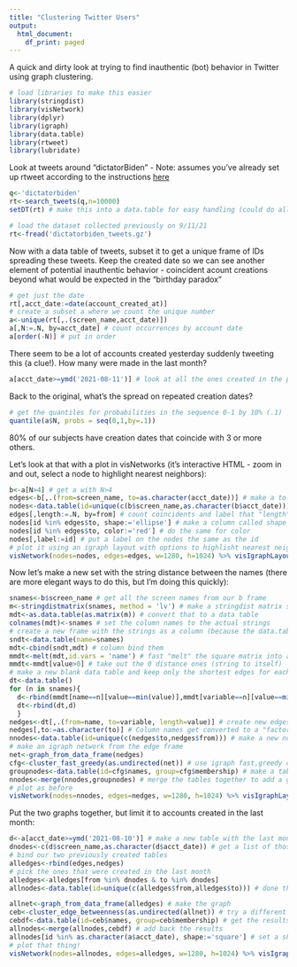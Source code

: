 ```yaml
---
title: "Clustering Twitter Users"
output:
  html_document:
    df_print: paged
---
```


A quick and dirty look at trying to find inauthentic (bot) behavior in Twitter using graph clustering.

```r
# load libraries to make this easier
library(stringdist)
library(visNetwork)
library(dplyr)
library(igraph)
library(data.table)
library(rtweet)
library(lubridate)
```

Look at tweets around "dictatorBiden" - Note: assumes you've already set up rtweet according to the instructions [here](https://cran.r-project.org/web/packages/rtweet/vignettes/auth.html)

```r
q<-'dictatorbiden'
rt<-search_tweets(q,n=10000)
setDT(rt) # make this into a data.table for easy handling (could do all of this in tidyverse, as well)
```

```r
# load the dataset collected previously on 9/11/21
rt<-fread('dictatorbiden_tweets.gz')
```

Now with a data table of tweets, subset it to get a unique frame of IDs spreading these tweets. Keep the created date so we can see another element of potential inauthentic behavior - coincident acount creations beyond what would be expected in the "birthday paradox"

```r
# get just the date
rt[,acct_date:=date(account_created_at)]
# create a subset a where we count the unique number
a<-unique(rt[,.(screen_name,acct_date)])
a[,N:=.N, by=acct_date] # count occurrences by account date
a[order(-N)] # put in order
```

There seem to be a lot of accounts created yesterday suddenly tweeting this (a clue!). How many were made in the last month?
```r
a[acct_date>=ymd('2021-08-11')] # look at all the ones created in the past month

```

Back to the original, what's the spread on repeated creation dates?
```r
# get the quantiles for probabilities in the sequence 0-1 by 10% (.1)
quantile(a$N, probs = seq(0,1,by=.1))
```
80% of our subjects have creation dates that coincide with 3 or more others.

Let's look at that with a plot in visNetworks (it's interactive HTML - zoom in and out, select a node to highlight nearest neighbors):

```r
b<-a[N>4] # get a with N>4
edges<-b[,.(from=screen_name, to=as.character(acct_date))] # make a to-from edge frame from b
nodes<-data.table(id=unique(c(b$screen_name,as.character(b$acct_date))))
edges[,length:=.N, by=from] # count coincidents and label that "length"
nodes[id %in% edges$to, shape:='ellipse'] # make a column called shape and change the dates to an ellipse
nodes[id %in% edges$to, color:='red'] # do the same for color
nodes[,label:=id] # put a label on the nodes the same as the id
# plot it using an igraph layout with options to highlisht nearest neighbors
visNetwork(nodes=nodes, edges=edges, w=1280, h=1024) %>% visIgraphLayout(layout = 'layout_with_fr') %>% visOptions(highlightNearest = TRUE)

```


Now let's make a new set with the string distance between the names (there are more elegant ways to do this, but I'm doing this quickly):

```r
snames<-b$screen_name # get all the screen names from our b frame
m<-stringdistmatrix(snames, method = 'lv') # make a stringdist matrix showing the distance between names
mdt<-as.data.table(as.matrix(m)) # convert that to a data table
colnames(mdt)<-snames # set the column names to the actual strings
# create a new frame with the strings as a column (because the data.table doesn't keep row names)
sndt<-data.table(name=snames) 
mdt<-cbind(sndt,mdt) # column bind them
mmdt<-melt(mdt,id.vars = 'name') # fast "melt" the square matrix into a long table name to name to distance
mmdt<-mmdt[value>0] # take out the 0 distance ones (string to itself)
# make a new blank data table and keep only the shortest edges for each node 
dt<-data.table()
for (n in snames){
  d<-rbind(mmdt[name==n][value==min(value)],mmdt[variable==n][value==min(value)]) 
  dt<-rbind(dt,d)
  }
nedges<-dt[,.(from=name, to=variable, length=value)] # create new edges
nedges[,to:=as.character(to)] # Column names get converted to a "factor" class - convert them back
nnodes<-data.table(id=unique(c(nedges$to,nedges$from))) # make a new node frame with the unique to and from
# make an igraph network from the edge frame
net<-graph_from_data_frame(nedges)
cfg<-cluster_fast_greedy(as.undirected(net)) # use igraph fast,greedy clustering to cluster by modularity
groupnodes<-data.table(id=cfg$names, group=cfg$membership) # make a table of the results from clustering
nnodes<-merge(nnodes,groupnodes) # merge the tables together to add a group column
# plot as before
visNetwork(nodes=nnodes, edges=nedges, w=1280, h=1024) %>% visIgraphLayout(layout = 'layout_with_fr') %>% visOptions(highlightNearest = TRUE)

```

Put the two graphs together, but limit it to accounts created in the last month:
```r
d<-a[acct_date>=ymd('2021-08-10')] # make a new table with the last month's users
dnodes<-c(d$screen_name,as.character(d$acct_date)) # get a list of those users for filtering 
# bind our two previously created tables
alledges<-rbind(edges,nedges)
# pick the ones that were created in the last month
alledges<-alledges[from %in% dnodes & to %in% dnodes]
allnodes<-data.table(id=unique(c(alledges$from,alledges$to))) # done this a couple of times now

allnet<-graph_from_data_frame(alledges) # make the graph
ceb<-cluster_edge_betweenness(as.undirected(allnet)) # try a different clustering technique
cebdf<-data.table(id=ceb$names, group=ceb$membership) # get the results
allnodes<-merge(allnodes,cebdf) # add back the results
allnodes[id %in% as.character(a$acct_date), shape:='square'] # set a shape for the dates 
# plot that thing!
visNetwork(nodes=allnodes, edges=alledges, w=1280, h=1024) %>% visIgraphLayout(layout = 'layout_with_fr') %>% visOptions(highlightNearest = TRUE)
```

